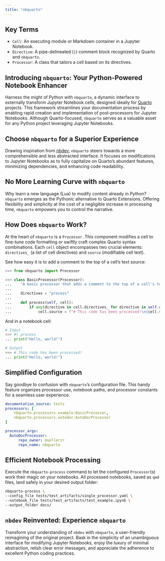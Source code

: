 ```yaml
---
title: "nbquarto"
---
```


## Key Terms

- `Cell`: An executing module or Markdown container in a Jupyter Notebook.
- `Directive`: A pipe-delineated (`|`) comment block recognized by Quarto and `nbquarto`.
- `Processor`: A class that tailors a cell based on its directives.

## Introducing `nbquarto`: Your Python-Powered Notebook Enhancer

Harness the might of Python with `nbquarto`, a dynamic interface to externally transform Jupyter Notebook cells, designed ideally for [Quarto](https://quarto.org/) projects. 
This framework streamlines your documentation process by enabling rapid creation and implementation of post-processors for Jupyter Notebooks. 
Although Quarto-focused, `nbquarto` serves as a valuable asset for any Python project leveraging Jupyter Notebooks.

## Choose `nbquarto` for a Superior Experience

Drawing inspiration from [nbdev](https://github.com/fastai/nbdev), `nbquarto` steers towards a more comprehensible and less abstracted interface. 
It focuses on modifications to Jupyter Notebooks as to fully capitalize on Quarto's abundant features, minimizing dependencies, and enhancing code readability.

## No More Learning Curve with `nbquarto`

Why learn a new language (Lua) to modify content already in Python? 
`nbquarto` emerges as the Pythonic alternative to Quarto Extensions. Offering flexibility and simplicity at the cost of a negligible increase in processing time, 
`nbquarto` empowers you to control the narrative.

## How Does `nbquarto` Work?

At the heart of `nbquarto` is a `Processor`. This component modifies a cell to fine-tune code formatting or swiftly craft complex Quarto syntax combinations. 
Each `cell` object encompasses two crucial elements: `directives_` (a list of cell directives) and `source` (modifiable cell text).

See how easy it is to add a comment to the top of a cell's text source:

```python
>>> from nbquarto import Processor

>>> class BasicProcessor(Processor):
...    "A basic processor that adds a comment to the top of a cell's text source."
...
...    directives = "process"
...
...    def process(self, cell):
...        if any(directive in cell.directives_ for directive in self.directives):
...            cell.source = f"# This code has been processed!\n{cell.source}"
```

And in a notebook cell:
```python
# Input
>>> #| process
... print("Hello, world!")

# Output
>>> # This code has been processed!
... print("Hello, world!")
```

## Simplified Configuration

Say goodbye to confusion with `nbquarto`'s configuration file. This handy feature organizes processor use, notebook paths, and processor constants for a seamless user experience.

```yaml
documentation_source: tests
processors: [
    nbquarto.processors.example:BasicProcessor,
    nbquarto.processors.autodoc:AutoDocProcessor
]

processor_args:
  AutoDocProcessor: 
      repo_owner: muellerzr
      repo_name: nbquarto
```

## Efficient Notebook Processing

Execute the `nbquarto-process` command to let the configured `Processor`(s) work their magic on your notebooks. All processed notebooks, saved as `qmd` files, land safely in your desired output folder:

```bash
nbquarto-process \
--config_file tests/test_artifacts/single_processor.yaml \
--notebook_file tests/test_artifacts/test_example.ipynb \
--output_folder docs/
```

## `nbdev` Reinvented: Experience `nbquarto`

Transform your understanding of `nbdev` with `nbquarto`, a user-friendly reimagining of the original project. 
Bask in the simplicity of an unambiguous interface for modifying Jupyter Notebooks, enjoy the luxury of minimal abstraction, 
relish clear error messages, and appreciate the adherence to excellent Python coding practices. 